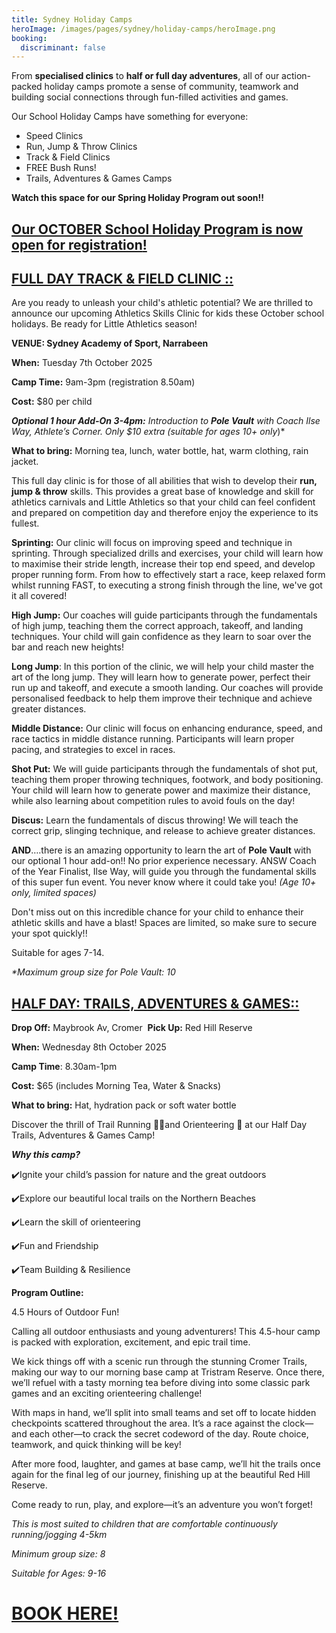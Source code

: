 ```yaml
---
title: Sydney Holiday Camps
heroImage: /images/pages/sydney/holiday-camps/heroImage.png
booking:
  discriminant: false
---
```

From **specialised clinics** to **half or full day adventures**, all of our action-packed holiday camps promote a sense of community, teamwork and building social connections through fun-filled activities and games.

Our School Holiday Camps have something for everyone:

* Speed Clinics
* Run, Jump & Throw Clinics
* Track & Field Clinics
* FREE Bush Runs!
* Trails, Adventures & Games Camps

**Watch this space for our Spring Holiday Program out soon!!**

## [Our OCTOBER School Holiday Program is now open for registratio&#x6E;**!**](https://forms.gle/ZpSRNuAQUBQV7HgN7)

## [**FULL DAY TRACK & FIELD CLINIC ::**](https://forms.gle/tCp1yS3QJViAYv3N6) 

Are you ready to unleash your child's athletic potential? We are thrilled to announce our upcoming Athletics Skills Clinic for kids these October school holidays. Be ready for Little Athletics season! 

**VENUE: Sydney Academy of Sport, Narrabeen** 

**When:** Tuesday 7th October 2025 

**Camp Time:** 9am-3pm (registration 8.50am) 

**Cost:** $80 per child 

***Optional 1 hour Add-On 3-4pm:** Introduction to **Pole Vault** with Coach Ilse Way, Athlete’s Corner. Only $10 extra (suitable for ages 10+ only*)\*

**What to bring:** Morning tea, lunch, water bottle, hat, warm clothing, rain jacket.

This full day clinic is for those of all abilities that wish to develop their **run, jump & throw** skills. This provides a great base of knowledge and skill for athletics carnivals and Little Athletics so that your child can feel confident and prepared on competition day and therefore enjoy the experience to its fullest.

**Sprinting:** Our clinic will focus on improving speed and technique in sprinting. Through specialized drills and exercises, your child will learn how to maximise their stride length, increase their top end speed, and develop proper running form. From how to effectively start a race, keep relaxed form whilst running FAST, to executing a strong finish through the line, we've got it all covered!

**High Jump:** Our coaches will guide participants through the fundamentals of high jump, teaching them the correct approach, takeoff, and landing techniques. Your child will gain confidence as they learn to soar over the bar and reach new heights!

**Long Jump**: In this portion of the clinic, we will help your child master the art of the long jump. They will learn how to generate power, perfect their run up and takeoff, and execute a smooth landing. Our coaches will provide personalised feedback to help them improve their technique and achieve greater distances.

**Middle Distance:** Our clinic will focus on enhancing endurance, speed, and race tactics in middle distance running. Participants will learn proper pacing, and strategies to excel in races.

**Shot Put:** We will guide participants through the fundamentals of shot put, teaching them proper throwing techniques, footwork, and body positioning. Your child will learn how to generate power and maximize their distance, while also learning about competition rules to avoid fouls on the day!

**Discus:** Learn the fundamentals of discus throwing! We will teach the correct grip, slinging technique, and release to achieve greater distances.

**AND**….there is an amazing opportunity to learn the art of **Pole Vault** with our optional 1 hour add-on!! No prior experience necessary. ANSW Coach of the Year Finalist, Ilse Way, will guide you through the fundamental skills of this super fun event. You never know where it could take you! *(Age 10+ only, limited spaces)*

Don't miss out on this incredible chance for your child to enhance their athletic skills and have a blast! Spaces are limited, so make sure to secure your spot quickly!!

Suitable for ages 7-14.

*\*Maximum group size for Pole Vault: 10*

##

## [**HALF DAY: TRAILS, ADVENTURES & GAMES::**](https://forms.gle/tCp1yS3QJViAYv3N6) 

**Drop Off:** Maybrook Av, Cromer  **Pick Up:** Red Hill Reserve

**When:** Wednesday 8th October 2025 

**Camp Time**: 8.30am-1pm  

**Cost:** $65 (includes Morning Tea, Water & Snacks) 

**What to bring:** Hat, hydration pack or soft water bottle 

Discover the thrill of Trail Running 🏃‍♂️and Orienteering 🧭 at our Half Day Trails, Adventures & Games Camp!

***Why this camp?***

✔️Ignite your child’s passion for nature and the great outdoors

✔️Explore our beautiful local trails on the Northern Beaches

✔️Learn the skill of orienteering

✔️Fun and Friendship

✔️Team Building & Resilience

**Program Outline:**

4.5 Hours of Outdoor Fun!

Calling all outdoor enthusiasts and young adventurers! This 4.5-hour camp is packed with exploration, excitement, and epic trail time.

We kick things off with a scenic run through the stunning Cromer Trails, making our way to our morning base camp at Tristram Reserve. Once there, we’ll refuel with a tasty morning tea before diving into some classic park games and an exciting orienteering challenge!

With maps in hand, we’ll split into small teams and set off to locate hidden checkpoints scattered throughout the area. It’s a race against the clock—and each other—to crack the secret codeword of the day. Route choice, teamwork, and quick thinking will be key!

After more food, laughter, and games at base camp, we’ll hit the trails once again for the final leg of our journey, finishing up at the beautiful Red Hill Reserve.

Come ready to run, play, and explore—it’s an adventure you won’t forget!

*This is most suited to children that are comfortable continuously running/jogging 4-5km*

*Minimum group size: 8*

*Suitable for Ages: 9-16*

# [**BOOK HERE!**](https://forms.gle/tCp1yS3QJViAYv3N6)
